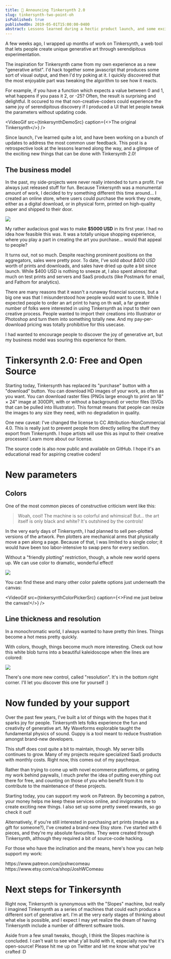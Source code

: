 ```yaml
---
title: 📣 Announcing Tinkersynth 2.0
slug: tinkersynth-two-point-oh
isPublished: true
publishedOn: 2019-05-01T15:00:00-0400
abstract: Lessons learned during a hectic product launch, and some exciting new features!
---
```




A few weeks ago, I wrapped up months of work on <TextLink href="https://tinkersynth.com">Tinkersynth</TextLink>, a web tool that lets people create unique generative art through serendipitous experimentation.

The inspiration for Tinkersynth came from my own experience as a new "generative artist". I'd hack together some javascript that produces some sort of visual output, and then I'd try poking at it. I quickly discovered that the most enjoyable part was tweaking the algorithm to see how it reacts.

For example, if you have a function which expects a value between 0 and 1, what happens if you pass it 2, or -25? Often, the result is surprising and delightful. It occured to me that non-creative-coders could experience the same joy of serendipitous discovery if I produced a UI that let people tweak the parameters without updating code.

<VideoGif src={tinkersynthDemoSrc} caption={<>The original Tinkersynth</>} />

Since launch, I've learned quite a lot, and have been working on a bunch of updates to address the most common user feedback. This post is a retrospective look at the lessons learned along the way, and a glimpse of the exciting new things that can be done with Tinkersynth 2.0!

## The business model

In the past, my side-projects were never really intended to turn a profit. I've always just released stuff for fun. Because Tinkersynth was a monumental amount of work, I decided to try something different this time around... I created an online store, where users could purchase the work they create, either as a digital download, or in physical form, printed on high-quality paper and shipped to their door.

<Image
  src={tinkersynthStoreSrc}
  caption="I'll miss this dodecahedron potted plant!"
/>

My rather audacious goal was to make **\$5000 USD** in its first year. I had no idea how feasible this was. It was a totally unique shopping experience, where you play a part in creating the art you purchase... would that appeal to people?

It turns out, not so much. Despite reaching prominent positions on the aggregators, sales were pretty poor. To date, I've sold _about \$400 USD_ worth of prints and downloads, and sales have dried up quite a bit since launch. While \$400 USD is nothing to sneeze at, I also spent almost that much on test prints and servers and SaaS products (like Postmark for email, and Fathom for analytics).

There are many reasons that it wasn't a runaway financial success, but a big one was that I misunderstood how people would want to use it. While I expected people to order an art print to hang on th wall, a far greater number of folks were interested in using Tinkersynth as input to their own creative process. People wanted to import their creations into Illustrator or Photoshop and turn them into something totally new. And my pay-per-download pricing was totally prohibitive for this usecase.

I had wanted to encourage people to discover the joy of generative art, but my business model was souring this experience for them.

# Tinkersynth 2.0: Free and Open Source

Starting today, Tinkersynth has replaced its "purchase" button with a "download" button. You can download HD images of your work, as often as you want. You can download raster files (PNGs large enough to print an 18" × 24" image at 300DPI, with or without a background) or vector files (SVGs that can be pulled into Illustrator). This format means that people can resize the images to any size they need, with no degradation in quality.

One new caveat: I've changed the license to CC Attribution-NonCommercial 4.0. This is really just to prevent people from directly selling the stuff they export from Tinkersynth. I hope artists will use this as input to their creative processes! <TextLink href="https://tinkersynth.com/faq?q=license">Learn more about our license</TextLink>.

The source code is also now public and <TextLink href="https://github.com/joshwcomeau/tinkersynth">available on GitHub</TextLink>. I hope it's an educational read for aspiring creative coders!

# New parameters

## Colors

One of the most common pieces of constructive criticism went like this:

> Woah, cool! The machine is so colorful and whimsical! But... the art itself is only black and white? It's outshined by the controls!

In the very early days of Tinkersynth, I had planned to sell pen-plotted versions of the artwork. Pen plotters are mechanical arms that physically move a pen along a page. Because of that, I was limited to a single color; it would have been too labor-intensive to swap pens for every section.

Without a "friendly plotting" restriction, though, a whole new world opens up. We can use color to dramatic, wonderful effect!

<Image src={tinkersynthColorsSrc} />

You can find these and many other color palette options just underneath the canvas:

<VideoGif
  src={tinkersynthColorPickerSrc}
  caption={<>Find me just below the canvas!</>}
/>

## Line thickness and resolution

In a monochromatic world, I always wanted to have pretty thin lines. Things become a hot mess pretty quickly.

With colors, though, things become much more interesting. Check out how this white blob turns into a beautiful kaleidoscope when the lines are colored:

<Image
  src={tinkersynthLineThicknessSrc}
  caption="Yay colors making new parameters viable!"
/>

There's one more new control, called "resolution". It's in the bottom right corner. I'll let you discover this one for yourself :)

# Now funded by your support

Over the past few years, I've built a lot of things with the hopes that it sparks joy for people. Tinkersynth lets folks experience the fun and creativity of generative art. My <TextLink href="https://pudding.cool/2018/02/waveforms/">Waveforms explorable</TextLink> taught the fundamental physics of sound. <TextLink href="https://github.com/joshwcomeau/guppy">Guppy</TextLink> is a tool meant to reduce frustration amongst brand-new developers.

This stuff does cost quite a bit to maintain, though. My server bills continues to grow. Many of my projects require specialized SaaS products with monthly costs. Right now, this comes out of my paycheque.

Rather than trying to come up with novel ecommerce platforms, or gating my work behind paywalls, I much prefer the idea of putting everything out there for free, and counting on those of you who benefit from it to contribute to the maintenance of these projects.

Starting today, you can <TextLink href="https://www.patreon.com/joshwcomeau">support my work on Patreon</TextLink>. By becoming a patron, your money helps me keep these services online, and invigorates me to create exciting new things. I also set up some pretty sweet rewards, so go check it out!

Alternatively, if you're still interested in purchasing art prints (maybe as a gift for someone?), I've created a <TextLink href="https://www.etsy.com/ca/shop/JoshWComeau">brand-new Etsy store</TextLink>. I've started with 6 pieces, and they're my absolute favourites. They were created through Tinkersynth, although they required a bit of source-code hacking.

For those who have the inclination and the means, here's how you can help support my work:

<List>
  <ListItem>
    <TextLink href="https://www.patreon.com/joshwcomeau">
      https://www.patreon.com/joshwcomeau
    </TextLink>
  </ListItem>
  <ListItem>
    <TextLink href="https://www.etsy.com/ca/shop/JoshWComeau">
      https://www.etsy.com/ca/shop/JoshWComeau
    </TextLink>
  </ListItem>
</List>

# Next steps for Tinkersynth

Right now, Tinkersynth is synonymous with the "Slopes" machine, but really I imagined Tinkersynth as a series of machines that could each produce a different sort of generative art. I'm at the very early stages of thinking about what else is possible, and I expect I may yet realize the dream of having Tinkersynth include a number of different software tools.

Aside from a few small tweaks, though, I think the Slopes machine is concluded. I can't wait to see what y'all build with it, especially now that it's open-source! Please <TextLink href="https://twitter.com/JoshWComeau">hit me up on Twitter</TextLink> and let me know what you've crafted :D
